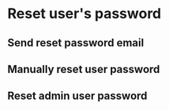 # Reset user's password

## Send reset password email

## Manually reset user password

## Reset admin user password
